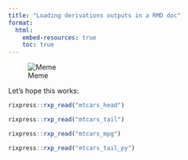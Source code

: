```yaml
---
title: "Loading derivations outputs in a RMD doc"
format:
  html:
    embed-resources: true
    toc: true
---
```


![Meme](images/meme.png)

Let's hope this works:

```r
rixpress::rxp_read("mtcars_head")
```

```r
rixpress::rxp_read("mtcars_tail")
```

```r
rixpress::rxp_read("mtcars_mpg")
```

```r
rixpress::rxp_read("mtcars_tail_py")
```
